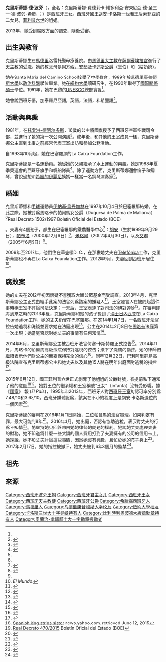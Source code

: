 {{Infobox royalty
| name        = 克里斯蒂娜·德·波旁<br />{{lang|es|Cristina de Borbón}}
| image       = Infanta Cristina, Duchess of Palma de Mallorca.jpg
| caption     = 2011年的克里斯蒂娜
| title       = 西班牙王女（{{lang|es|Infanta de España}}）
| spouse      = {{marriage|[[伊納基·烏丹加林|伊納基·烏丹加林]]|1997|2022|reason=分居}}
| issue       = [[胡安·瓦倫天·烏丹加林|胡安·烏丹加林]]<br/>[[保羅·烏丹加林|帕布洛·烏丹加林]]<br/>[[米格爾·烏丹加林|米格爾·烏丹加林]]<br/>[[艾琳·烏丹加林|艾琳·烏丹加林]]
| house-type = 王室
| house       = [[波旁|波旁]]（[[西班牙波旁王朝|西班牙分支]]）
| father      = [[胡安·卡洛斯一世|胡安·卡洛斯一世]]
| mother      = [[希臘的索菲亞|希臘的索菲亞]]
| full name   = {{lang|es|Cristina Federica Victoria Antonia de la Santísima Trinidad de Borbón y de Grecia}}
| birth_date  = {{birth date and age|df=yes|1965|6|13}}
| birth_place = {{flagicon|西班牙|1945}}[[馬德里|馬德里]]洛雷托聖母療養院
| signature_type = 簽名
| signature   = Signature of Infanta Cristina, Duchess of Palma de Mallorca.svg
| religion    = [[羅馬天主教|羅馬天主教]]
}}
{{Spanish Royal Family}}
{{Spanish name 2|Borbón|Grecia}}
'''克里斯蒂娜·德·波旁'''（{{lang|es|Cristina de Borbón}}，全名：克里斯蒂娜·費德莉卡·維多利亞·安東尼亞·德·圣三一·德·波旁-希腊，{{lang|es|Cristina Federica Victoria Antonia de la Santísima Trinidad de Borbón y de Grecia}}；{{bd|1965年|6月13日|catIdx=C}}）是[[西班牙|西班牙]]王女。西班牙國王[[胡安·卡洛斯一世|胡安·卡洛斯一世]]和王后[[索菲婭_(西班牙王后)|索菲亞]]的二女兒，[[費利佩六世|菲利普六世]]的姐姐。

2013年，她受到腐敗方面的調查，隨後受審。

==出生與教育==
克里斯蒂娜生在[[馬德里|馬德里]]洛雷托聖母療養院。由[[天主教马德里总教区|馬德里大主教]]在[[薩爾蘇埃拉宮|薩爾蘇埃拉宮]]進行了[[羅馬天主教|天主教]]的[[受洗|受洗]]。她的教父母是[[阿方索_(安茹及加的斯公爵)|阿方索，安茹及卡迪斯公爵]]（堂伯）和{{link-en|瑪利亞·克里斯蒂娜 (西班牙王女)|Infanta Maria Cristina of Spain|瑪利亞·克里斯蒂娜}}（姑奶奶）。

她在Santa María del Camino School接受了中學教育，1989年於[[馬德里康普頓斯大學|馬德里康普頓斯大學]]以[[政治科學|政治科學]]學位畢業。她在[[紐約大學|紐約大學]]讀研究生，在1990年取得了[[國際關係|國際關係]][[碩士|碩士]]學位。1991年，她在巴黎的[[UNESCO|UNESCO]]總部實習<ref name="ofo" />。

她會說西班牙語，加泰羅尼亞語，英語，法語，和希臘語<ref name="ofo">{{cite web |url=http://www.rzuser.uni-heidelberg.de/~ofohrman/spafamesp.html |title=La Familia Real Española hoy y ayer |author=Oliver Fohrmann |website=Universität Heidelberg |deadurl=yes |archiveurl=https://web.archive.org/web/20031216193304/http://www.rzuser.uni-heidelberg.de/~ofohrman/spafamesp.html |archivedate=2003年12月16日 |accessdate=2017年6月11日 }}</ref>。

==活動與興趣==
1981年，在[[托雷洪-德阿尔多斯|托雷洪-德阿尔多斯]]，16歲的公主將國旗授予了西班牙空軍空戰司令部，並進行了她的第一次公開演講<ref>{{cite web | url=http://hemeroteca.abc.es/nav/Navigate.exe/hemeroteca/madrid/abc/1981/07/19/016.html | title=La Reina presidió la entrega de la bandera al Mando Aéreo de Combate | work=ABC | date=19 July 1981 | page=16 | language=es | access-date=2017-06-11 | archive-date=2019-05-13 | archive-url=https://web.archive.org/web/20190513175629/http://hemeroteca.abc.es/nav/Navigate.exe/hemeroteca/madrid/abc/1981/07/19/016.html | dead-url=no }}</ref>。成年後，和其他的王室成員一樣，克里斯蒂娜公主直到出事之前經常代表王室出訪和參加公務活動。

自1993年10月起，她在巴塞羅那的La Caixa Foundation工作。

克里斯蒂娜是一名運動員。她從她的父親繼承了水上運動的興趣。她是1988年夏季奧運會的西班牙旗手和帆船隊員<ref>{{cite web|url=http://www.cbsnews.com/pictures/royalty-in-the-olympics/10/|title=Royalty in the Olympics|website=CBS News|accessdate=2017-06-11|archive-date=2020-04-06|archive-url=https://web.archive.org/web/20200406144802/https://www.cbsnews.com/pictures/royalty-in-the-olympics/10/|dead-url=no}}</ref>。除了運動方面，克里斯蒂娜還會笛子和鋼琴，曾說過想和[[伊蓮娜_(希臘和丹麥)|希臘的伊麗尼]]姨媽一樣當一名鋼琴演奏家<ref name="ofo" />。

==婚姻==
克里斯蒂娜和[[手球|手球]]運動員[[伊納基·烏丹加林|伊納基·烏丹加林]]在1997年10月4日於巴塞羅那結婚。在此之際，她被封爲馬略卡的帕爾馬女公爵（Duquesa de Palma de Mallorca）<ref name="Real Decreto 1502/1997">[http://www.boe.es/diario_boe/txt.php?id=BOE-A-1997-20586 Real Decreto 1502/1997] {{Wayback|url=http://www.boe.es/diario_boe/txt.php?id=BOE-A-1997-20586 |date=20200406144802 }} Boletín Oficial del Estado (BOE)</ref>。夫妻有4個孩子，都生在巴塞羅那的鐵農醫學中心<ref name="#1">{{Cite web |url=https://www.gettyimages.ca/detail/news-photo/the-dukess-of-palma-princess-cristina-and-her-husband-inaki-news-photo/53038064 |title=存档副本 |accessdate=2019-12-10 |archive-date=2020-04-06 |archive-url=https://web.archive.org/web/20200406144806/https://www.gettyimages.ca/detail/news-photo/the-dukess-of-palma-princess-cristina-and-her-husband-inaki-news-photo/53038064 |dead-url=no }}</ref>：[[胡安·瓦倫天·烏丹加林|胡安]]（生於1999年9月29日），[[保羅·烏丹加林|帕布洛]]（2000年12月6日）<ref>{{Cite web |url=https://www.gettyimages.ca/detail/news-photo/arrival-of-inaki-urdangarin-with-his-eldest-son-juan-news-photo/796666863 |title=存档副本 |accessdate=2019-12-10 |archive-date=2020-04-06 |archive-url=https://web.archive.org/web/20200406144807/https://www.gettyimages.ca/detail/news-photo/arrival-of-inaki-urdangarin-with-his-eldest-son-juan-news-photo/796666863 |dead-url=no }}</ref>，[[米格爾·烏丹加林|米格爾]]（2002年4月30日），以及[[艾琳·烏丹加林|艾琳]]（2005年6月5日）<ref name="#1"/>。

2009年至2012年，他們住在華盛頓D. C.，在那裏她丈夫在[[Telefónica|Telefónica]]工作，克里斯蒂娜也不再在La Caixa Foundation工作。2012年9月，夫妻回到西班牙居住<ref>[http://www.elmundo.es/elmundo/2012/08/28/espana/1346150932.html ] {{Wayback|url=http://www.elmundo.es/elmundo/2012/08/28/espana/1346150932.html |date=20190516112502 }} ''El Mundo''.</ref>。

==腐敗案==
她的丈夫在2012年初因懷疑不當獲取大額公眾基金而受調查。2013年4月，克里斯蒂娜公主正式由經手此案的法官列爲該案的嫌疑人<ref name="Judge1">{{cite news| url=http://elpais.com/elpais/2013/04/03/inenglish/1364991025_191734.html| title=Judge targets Princess Cristina in Nóos corruption probe| publisher=El Pais| accessdate=2013-04-03| archive-date=2019-05-27| archive-url=https://web.archive.org/web/20190527210235/https://elpais.com/elpais/2013/04/03/inenglish/1364991025_191734.html| dead-url=no}}</ref>。王室發言人在被問起這件事時稱王室不評論司法決定；一天后，王室表達了對司法的絕對遵從<ref name="Comment1">{{cite news| url=http://www.elperiodico.com/es/noticias/politica/sorpresa-casa-del-rey-por-imputacion-infanta-cristina-2355340| title=La Casa del Rey expresa su "sorpresa" ante el cambio de criterio del juez| publisher=El Periodico de Catalunya| accessdate=2013-04-03| language=es| archive-date=2016-08-16| archive-url=https://web.archive.org/web/20160816230638/http://www.elperiodico.com/es/noticias/politica/sorpresa-casa-del-rey-por-imputacion-infanta-cristina-2355340| dead-url=no}}</ref>。在審判即將到來之時的2013年夏，克里斯蒂娜和她的孩子搬到了[[瑞士|瑞士]][[日內瓦|日內瓦]]並在La Caixa Foundation工作，她的丈夫仍留在巴塞羅那。在2014年1月7日，一名西班牙法官控告她逃稅和洗錢並要求她在法庭出現<ref>{{cite news | url=http://www.bbc.co.uk/news/world-europe-25635858 | title=Spanish princess Infanta Cristina summoned over fraud | work=BBC News | date=7 January 2014 | accessdate=7 January 2014 | archive-date=2020-11-11 | archive-url=https://web.archive.org/web/20201111182822/https://www.bbc.co.uk/news/world-europe-25635858 | dead-url=no }}</ref>。公主在2014年2月8日在[[馬略卡|馬略卡]]法庭第一次出現；她當庭否認對她丈夫的事情有任何知情<ref>{{cite news | url=http://www.bbc.co.uk/news/world-europe-26094035 | title=Spain's Princess Cristina in court over corruption case | work=BBC News | date=8 February 2014 | accessdate=2017-06-11 | archive-date=2020-11-13 | archive-url=https://web.archive.org/web/20201113173942/https://www.bbc.co.uk/news/world-europe-26094035 | dead-url=no }}</ref>。

2014年6月，克里斯蒂娜公主被西班牙法官何塞·卡斯特羅正式控告<ref>{{cite news|title=Spain's Princess Cristina to face charges|url=http://www.bbc.com/news/world-europe-28013358|accessdate=25 June 2014|work=BBC News|date=25 June 2014|archive-date=2020-11-11|archive-url=https://web.archive.org/web/20201111190823/https://www.bbc.com/news/world-europe-28013358|dead-url=no}}</ref>。2014年11月，馬略卡的帕爾馬高級法院保持對逃稅的控告；撤下了洗錢的指控。她的律師們繼續表示他們對公主的無辜保持完全的信心<ref>{{cite web |url=http://www.bbc.co.uk/news/world-europe-29953560 |title=Tax trial confirmed for Spain's Princess Cristina |author=<!--Staff writer(s); no by-line.--> |date=7 November 2014 |website=BBC News |accessdate=7 November 2014 |archive-date=2020-11-12 |archive-url=https://web.archive.org/web/20201112020853/https://www.bbc.co.uk/news/world-europe-29953560 |dead-url=no }}</ref>。同年12月22日，巴利阿里群島高級法院宣布克里斯蒂娜公主和她丈夫以及其他15人將在明年出庭面對逃稅的指控<ref>{{cite news|last1=Reuters|title=Spain's Princess Cristina to Stand Trial on Tax Fraud Charges|url=https://www.nytimes.com/reuters/2014/12/22/world/europe/22reuters-spain-princess.html|accessdate=22 December 2014|work=New York Times|publisher=The New York Times|date=22 December 2014}}</ref>。

2015年6月12日，國王菲利普六世正式剝奪了他姐姐的公爵封號，有提前私下通知了他的意圖<ref>[https://news.yahoo.com/spanish-king-strips-graft-accused-sister-duchess-title-225033939.html Spanish king strips sister] {{Wayback|url=https://news.yahoo.com/spanish-king-strips-graft-accused-sister-duchess-title-225033939.html |date=20200406144858 }} news.yahoo.com, retrieved June 12, 2015</ref><ref>[http://www.boe.es/diario_boe/txt.php?id=BOE-A-2015-6493 Real Decreto 470/2015] {{Wayback|url=http://www.boe.es/diario_boe/txt.php?id=BOE-A-2015-6493 |date=20201123214809 }} Boletín Oficial del Estado (BOE)</ref>。她對王位的繼承權和王室稱號“王女”（infanta）沒有受影響。據《[[國家報|國家]]》 報 (''El País'')，1995年和2013年，西班牙人對[[西班牙王室|西班牙王室]]的認可率分別爲7.48/10和3.68/10。西班牙媒體認爲，該案在不小的程度上是胡安·卡洛斯退位的一個因素<ref>{{cite news|last1=Garea|first1=Fernando|title=La monarquía, en el peor momento de popularidad|url=http://politica.elpais.com/politica/2014/06/02/actualidad/1401704469_632570.html|accessdate=9 December 2015|work=El País|date=2 June 2014|language=es|archive-date=2018-06-21|archive-url=https://web.archive.org/web/20180621143327/https://politica.elpais.com/politica/2014/06/02/actualidad/1401704469_632570.html|dead-url=no}}</ref>。

克里斯蒂娜的審判在2016年1月11日開始，三位帕爾馬的法官審理。如果判定有罪，最大可能判8年<ref>{{cite news|title=Spain's Princess Cristina on trial in fraud case|url=http://www.bbc.co.uk/news/world-europe-35278172|accessdate=11 January 2016|publisher=BBC News|date=11 January 2016|archive-date=2020-11-08|archive-url=https://web.archive.org/web/20201108185103/https://www.bbc.co.uk/news/world-europe-35278172|dead-url=no}}</ref>。2016年3月，她出庭，否認有協助逃稅，表示對丈夫的行爲不知情<ref>{{cite web |url=https://www.theguardian.com/world/2016/mar/03/spains-princess-cristina-takes-stand-at-her-tax-evasion-trial |title=Spain's Princess Cristina takes stand at her tax evasion trial |newspaper=The Guardian |date=3 March 2016 |author=Agence France-Presse |accessdate=4 March 2016 |archive-date=2020-11-08 |archive-url=https://web.archive.org/web/20201108112422/https://www.theguardian.com/world/2016/mar/03/spains-princess-cristina-takes-stand-at-her-tax-evasion-trial |dead-url=no }}</ref>。她堅持她只回答來自她的律师的問題的權利。她說她丈夫處理夫妻的財務，她不知道爲什麼一些大額的個人費用打到了夫妻擁有的公司的信用卡上。她還說，她不和丈夫討論這些事情，因爲她沒有興趣，且忙於她的孩子身上<ref>{{cite web |url=http://www.bbc.com/news/world-europe-35719474 |title=Spain's Princess Cristina takes stand at fraud trial |website=BBC News |date=3 March 2016 |accessdate=2017-06-11 |archive-date=2020-04-06 |archive-url=https://web.archive.org/web/20200406144932/https://www.bbc.com/news/world-europe-35719474 |dead-url=no }}</ref>。2017年2月17日，她的指控被撤下，她丈夫被判6年3個月的監禁<ref>{{cite news |title=Spain's Princess Cristina cleared in tax trial |author= |url=http://www.bbc.com/news/world-europe-39005056 |publisher=[[BBC_News|BBC News]] |date=17 February 2017 |accessdate=17 February 2017 |archive-date=2020-11-12 |archive-url=https://web.archive.org/web/20201112014721/https://www.bbc.com/news/world-europe-39005056 |dead-url=no }}</ref>。

==祖先==
{{Ahnentafel top|先祖}}<center>
{{ahnentafel-compact5
|style = font-size: 85%;
|boxstyle_1=background-color: #fcc;
|boxstyle_2=background-color: #fb9;
|boxstyle_3=background-color: #ffc;
|boxstyle_4=background-color: #bfc;
|boxstyle_5=background-color: #9fe;
|1= '''帕爾馬女公爵克里斯蒂娜王女'''
|2= '''父：'''西班牙国王[[胡安·卡洛斯一世|胡安·卡洛斯一世]]
|3= '''母：'''西班牙王后[[索菲娅_(西班牙王后)|索菲娅]]
|4= '''祖父：'''[[巴塞罗那伯爵|巴塞罗那伯爵]][[胡安·德·波旁|胡安亲王]]
|5= '''祖母：'''伯爵夫人[[玛利亚·玛塞迪斯公主|玛利亚·玛塞迪斯公主]]
|6= '''外祖父：'''希腊国王[[保罗一世_(希腊)|保罗一世]]
|7= '''外祖母：'''希腊王后[[费德莉卡_(希腊王后)|费德莉卡]]
|8= '''曾祖父：'''西班牙国王[[阿方索十三世|阿方索十三世]]
|9= '''曾祖母：'''西班牙王后[[维多利亚·尤金妮亚公主_(巴腾堡)|维多利亚·尤金妮亚]]
|10= '''外曾祖父：'''[[两西西里王国|两西西里]][[卡洛斯_(波旁-两西西里)|卡洛斯王子]]
|11= '''外曾祖母：'''[[奥尔良|奥尔良]][[路易丝_(奥尔良公主)|路易丝公主]]
|12= '''外曾祖父：'''希腊国王[[康斯坦丁一世_(希腊)|康斯坦丁一世]]
|13= '''外曾祖母：'''希腊王后[[索菲_(普鲁士公主)|索菲]]
|14= '''外曾祖父：'''[[不伦瑞克公爵|不伦瑞克公爵]][[恩斯特·奥古斯特三世|恩斯特·奥古斯特]]
|15= '''外曾祖母：'''公爵夫人[[维多利亚·路易丝_(普鲁士公主)|维多利亚·路易丝公主]]
|16= '''高祖父：'''西班牙国王[[阿方索十二世|阿方索十二世]]
|17= '''高祖母：'''西班牙王后[[玛丽亚·克里斯蒂娜，西班牙王后及奥地利公主|玛丽亚·克里斯蒂娜]]
|18= '''外高祖父：'''[[巴滕堡|巴滕堡]][[亨利王子_(巴滕堡)|亨利王子]]
|19= '''外高祖母：'''[[英国|英国]][[贝翠丝公主_(英国)|贝翠丝公主]]
|20= '''外高祖父：'''[[卡塞塔|卡塞塔]]伯爵[[阿方索_(两西西里)|阿方索王子]]
|21= '''外高祖母：'''伯爵夫人{{le|玛丽亚·安东尼塔公主 (波旁-两西西里)|Princess Maria Antonietta of Bourbon-Two Sicilies|玛丽亚·安东尼塔公主}}
|22= '''外高祖父：'''[[巴黎伯爵|巴黎伯爵]][[菲利普王子_(巴黎伯爵)|菲利普王子]]
|23= '''外高祖母：'''伯爵夫人{{le|玛丽·伊莎贝尔公主 (奥尔良)|Princess Marie Isabelle of Orléans|玛丽·伊莎贝尔公主}}
|24= '''外高祖父：'''希腊国王[[乔治一世_(希腊)|乔治一世]]
|25= '''外高祖母：'''希腊王后[[奥尔加王后_(希腊)|奥尔加]]
|26= '''外高祖父：'''德意志皇帝[[腓特烈三世_(普鲁士)|腓特烈三世]]
|27= '''外高祖母：'''德意志皇后[[維多利亞長公主|維多利亞長公主]]
|28= '''外高祖父：'''汉诺威王储[[恩斯特·奥古斯特二世_(汉诺威)|恩斯特·奥古斯特]]
|29= '''外高祖母：'''汉诺威王储妃[[提拉_(丹麦公主)|提拉公主]]
|30= '''外高祖父：'''德意志皇帝[[威廉一世_(德国)|威廉一世]]
|31= '''外高祖母：'''德意志皇后[[奥古斯塔·维多莉亚|奥古斯塔·维多莉亚]]
}}</center>
{{ahnentafel bottom}}

==來源==
{{reflist|colwidth=30em}}

{{s-start}}
{{s-hou|[[西班牙波旁王朝|西班牙波旁王室]]|1965年|6月13日|Living}}
{{s-other|line}}
{{s-break}}
{{s-before|before=上一位|[[維多莉亞·德·馬利查勒|維多莉亞·德·馬利查勒]]}}
{{s-ttl|title=西班牙王位繼承順序|years=第6位}}
{{s-after|after=下一位|[[胡安·瓦倫天·烏丹加林|胡安·烏丹加林]]}}
{{s-break}}
{{s-sports|oly}}
{{succession box
| before = {{link-es|阿萊漢德羅·阿瓦斯卡爾|Jan Abascal}}
| title = {{Flagu|西班牙}}{{link-en|西班牙在奧林匹克運動會的旗手列表|List of flag bearers for Spain at the Olympics|旗手}}
| years = [[1988年夏季奥林匹克运动会|1988年漢城奧運會]]
| after = [[費利佩六世|費利佩]]
}}
{{s-end}}

{{Authority control}}
{{DEFAULTSORT:C}}
[[Category:西班牙波旁王朝|Category:西班牙波旁王朝]]
[[Category:西班牙君主女儿|Category:西班牙君主女儿]]
[[Category:西班牙王女|Category:西班牙王女]]
[[Category:西班牙天主教徒|Category:西班牙天主教徒]]
[[Category:西班牙公爵|Category:西班牙公爵]]
[[Category:希臘裔西班牙人|Category:希臘裔西班牙人]]
[[Category:馬德里人|Category:馬德里人]]
[[Category:马德里康普顿斯大学校友|Category:马德里康普顿斯大学校友]]
[[Category:紐約大學校友|Category:紐約大學校友]]
[[Category:卡洛斯三世大十字勋章持有人|Category:卡洛斯三世大十字勋章持有人]]
[[Category:比利時利奧波德大綬章勳章持有人|Category:比利時利奧波德大綬章勳章持有人]]
[[Category:奧蘭治-拿騷騎士大十字勳章授勛者|Category:奧蘭治-拿騷騎士大十字勳章授勛者]]